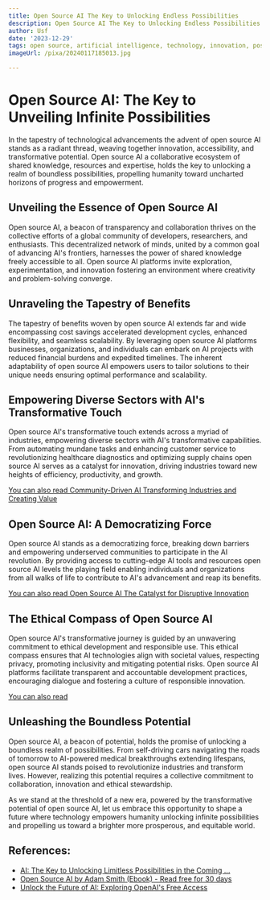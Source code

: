 ```yaml
---
title: Open Source AI The Key to Unlocking Endless Possibilities
description: Open Source AI The Key to Unlocking Endless Possibilities
author: Usf
date: '2023-12-29'
tags: open source, artificial intelligence, technology, innovation, possibilities
imageUrl: /pixa/20240117185013.jpg

---
```

# Open  Source AI: The Key to Unveiling Infinite Possibilities

In the tapestry of technological advancements the advent of open  source AI stands as a radiant thread, weaving together innovation,  accessibility, and transformative  potential.  Open source AI a collaborative ecosystem of shared knowledge, resources and expertise, holds the key to unlocking a  realm of boundless possibilities, propelling humanity toward uncharted horizons of progress and empowerment.

## Unveiling the  Essence of Open Source AI

Open source AI, a beacon of transparency and collaboration thrives on the collective  efforts of a global community of developers, researchers, and enthusiasts.  This decentralized network of minds,  united by a common  goal of advancing AI's frontiers, harnesses the power  of  shared  knowledge  freely accessible to all. Open source AI platforms invite exploration, experimentation,  and innovation fostering an environment where creativity and  problem-solving converge.

##  Unraveling the Tapestry of Benefits

The tapestry of benefits woven by open source AI extends far and  wide encompassing cost savings accelerated  development cycles, enhanced flexibility, and seamless scalability. By  leveraging open  source AI platforms businesses, organizations, and individuals can embark on AI projects with reduced financial burdens and expedited timelines. The inherent adaptability of open source AI empowers users to tailor solutions to their unique needs ensuring optimal performance and scalability.

## Empowering Diverse Sectors  with AI's Transformative Touch

Open source AI's transformative touch  extends across a myriad of industries, empowering diverse sectors with AI's transformative capabilities. From automating mundane tasks and enhancing customer service to revolutionizing healthcare diagnostics and optimizing supply chains open  source AI serves as a catalyst for innovation, driving industries  toward new  heights of efficiency, productivity, and growth.

[You can also read Community-Driven AI Transforming Industries and Creating Value](Community-Driven%20AI%20Transforming%20Industries%20and%20Creating%20Value)


## Open Source  AI: A Democratizing  Force

Open  source AI  stands  as a democratizing force, breaking down barriers and empowering underserved communities to participate in the AI revolution. By providing access  to cutting-edge AI tools and resources open source AI levels the playing field enabling individuals and organizations from all walks of life to contribute to AI's  advancement and reap its benefits.

[You can also read Open Source AI The Catalyst for  Disruptive Innovation](Open%20Source%20AI%20The%20Catalyst%20for%20Disruptive%20Innovation)


## The Ethical  Compass of Open Source AI

Open source AI's transformative journey is guided by an unwavering commitment to ethical development and  responsible use. This ethical compass ensures that AI technologies  align  with societal values, respecting privacy, promoting inclusivity and mitigating potential risks. Open source AI platforms facilitate transparent  and accountable development practices, encouraging dialogue and fostering a culture of responsible innovation.

[You can also read ]()


## Unleashing the Boundless Potential

Open source AI,  a beacon of potential, holds  the promise  of unlocking  a boundless realm of possibilities. From self-driving  cars navigating the roads of tomorrow to AI-powered  medical breakthroughs extending  lifespans, open source AI stands poised to revolutionize industries and transform lives. However, realizing this potential requires a collective  commitment to collaboration, innovation and ethical stewardship.

As we stand at the threshold  of a new era, powered by the transformative potential  of open source AI, let us embrace this opportunity to shape a future where technology empowers humanity unlocking infinite possibilities and propelling us toward a  brighter more prosperous, and equitable world.

## References:
- [AI: The Key to Unlocking Limitless Possibilities in the Coming ...](https://techbullion.com/ai-the-key-to-unlocking-limitless-possibilities-in-the-coming-decades/)
- [Open Source AI by Adam Smith (Ebook) - Read free for 30 days](https://www.everand.com/book/646647002/Open-Source-AI)
- [Unlock the Future of AI: Exploring OpenAI's Free Access](https://texta.ai/blog/ai-technology/unlock-the-future-of-ai-exploring-openais-free-access)
